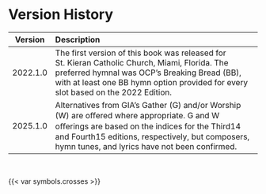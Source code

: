 # Version History


| Version | Description                                                       |
|:-------:|:------------------------------------------------------------------|
| 2022.1.0 | The first version of this book was released for St. Kieran Catholic Church, Miami, Florida. The preferred hymnal was OCP’s Breaking Bread (BB), with at least one BB hymn option provided for every slot based on the 2022 Edition. |
| 2025.1.0 | Alternatives from GIA’s Gather (G) and/or Worship (W) are oﬀered where appropriate. G and W oﬀerings are based on the indices for the Third14 and Fourth15 editions, respectively, but composers, hymn tunes, and lyrics have not been confirmed. |

<br>

::: {.center}
{{< var symbols.crosses >}}
:::